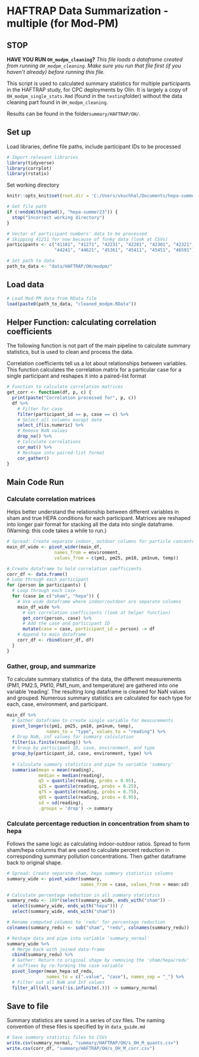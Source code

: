 # HAFTRAP Data Summarization - multiple (for Mod-PM)

## STOP

**HAVE YOU RUN `OH_modpm_cleaning`?**
*This file loads a dataframe created from running `OH_modpm_cleaning`. Make sure you run that file first (if you haven't already) before running this file.*

This script is used to calculated summary statistics for multiple participants in the HAFTRAP study, for CPC deployments by Olin. It is largely a copy of `OH_modpm_single_stats.Rmd` (found in the `testing`folder) without the data cleaning part found in `OH_modpm_cleaning`.

Results can be found in the folder`summary/HAFTRAP/OH/`.

## Set up
Load libraries, define file paths, include participant IDs to be processed
```r
# Import relevant libraries
library(tidyverse)
library(corrplot)
library(rstatix)
```

Set working directory
```r
knitr::opts_knit$set(root.dir = 'C:/Users/vkuchhal/Documents/hepa-summer23')
```

```r
# Get file path
if (!endsWith(getwd(), "hepa-summer23")) {
  stop("Incorrect working directory")
}
```

```r
# Vector of participant numbers' data to be processed
# Skipping 41211 for now because of funky data (look at CSVs)
participants <- c("41181", "41271", "42231", "42281", "42301", "42321",
                  "44241", "44621", "45361", "45411", "45451", "46591")
```

```r
# Set path to data
path_to_data <- "data/HAFTRAP/OH/modpm/"
```

## Load data
```r
# Load Mod-PM data from RData file
load(paste0(path_to_data, "cleaned_modpm.RData"))
```

## Helper Function: calculating correlation coefficients
The following function is not part of the main pipeline to calculate summary statistics, but is used to clean and process the data. 

Correlation coefficients tell us a lot about relationships between variables. This function calculates the correlation matrix for a particular case for a single participant and reshapes it into a paired-list format
```r
# Function to calculate correlation matrices
get_corr <- function(df, p, c) {
  print(paste("Correlation processed for", p, c))
  df %>%
    # Filter for case
    filter(participant_id == p, case == c) %>%
    # Select all columns except date
    select_if(is.numeric) %>%
    # Remove NaN values
    drop_na() %>%
    # Calculate correlations
    cor_mat() %>%
    # Reshape into paired-list format
    cor_gather()
}
```

## Main Code Run

### Calculate correlation matrices
Helps better understand the relationship between different variables in sham and true HEPA conditions for each participant. Matrices are reshaped into longer pair format for stacking all the data into single dataframe. (Warning: this code takes a while to run.)

```r
# Spread: Create separate indoor, outdoor columns for particle concentration
main_df_wide <- pivot_wider(main_df,
                  names_from = environment,
                  values_from = c(pm1, pm25, pm10, pm1num, temp))

# Create dataframe to hold correlation coefficients
corr_df <- data.frame()
# Loop through each participant
for (person in participants) {
  # Loop through each case
  for (case in c("sham", "hepa")) {
    # Use wide dataframe where indoor/outdoor are separate columns
    main_df_wide %>%
      # Get correlation coefficients (look at helper function)
      get_corr(person, case) %>%
      # Add the case and participant ID
      mutate(case = case, participant_id = person) -> df
    # Append to main dataframe
    corr_df <- rbind(corr_df, df)
  }
}
```

### Gather, group, and summarize
To calculate summary statistics of the data, the different measurements (PM1,  PM2.5, PM10, PM1_num, and temperature) are gathered into one variable 'reading'. The resulting long dataframe is cleaned for NaN values and grouped. Numerous summary statistics are calculated for each type for each, case, environment, and participant.

```r
main_df %>%
  # Gather dataframe to create single variable for measurements
  pivot_longer(c(pm1, pm25, pm10, pm1num, temp), 
               names_to = "type", values_to = "reading") %>%
  # Drop NaN, inf values for summary calculation
  filter(is.finite(reading)) %>%
  # Group by participant ID, case, environment, and type
  group_by(participant_id, case, environment, type) %>%
  
  # Calculate summary statistics and pipe to variable 'summary'
  summarise(mean = mean(reading),
            median = median(reading), 
            q5 = quantile(reading, probs = 0.05), 
            q25 = quantile(reading, probs = 0.25),
            q75 = quantile(reading, probs = 0.75),
            q95 = quantile(reading, probs = 0.95),
            sd = sd(reading),
            .groups = 'drop') -> summary
```


### Calculate percentage reduction in concentration from sham to hepa
Follows the same logic as calculating indoor-outdoor ratios. Spread to form 
sham/hepa columns that are used to calculate percent reduction in corresponding
summary pollution concentrations. Then gather dataframe back to original shape.
```r
# Spread: Create separate sham, hepa summary statistics columns
summary_wide <- pivot_wider(summary, 
                            names_from = case, values_from = mean:sd)

# Calculate percentage reduction in all summary statistics
summary_redu <- 100*(select(summary_wide, ends_with("sham")) - 
  select(summary_wide, ends_with("hepa"))) / 
  select(summary_wide, ends_with("sham"))

# Rename computed columns to 'redu' for percentage reduction
colnames(summary_redu) <- sub("sham", "redu", colnames(summary_redu))

# Reshape data and pipe into variable 'summary_normal'
summary_wide %>%
  # Merge back with joined data-frame
  cbind(summary_redu) %>%
  # Gather: Return to original shape by removing the 'sham/hepa/redu'
  # suffixes by re-forming the case variable
  pivot_longer(mean_hepa:sd_redu, 
               names_to = c(".value", "case"), names_sep = "_") %>%
  # Filter out all NaN and Inf values
  filter_all(all_vars(!is.infinite(.))) -> summary_normal

```

## Save to file
Summary statistics are saved in a series of csv files. The naming convention of these files is specified by in `data_guide.md`
```r
# Save summary statistic files to CSVs
write.csv(summary_normal, "summary/HAFTRAP/OH/s_OH_M_quants.csv")
write.csv(corr_df, "summary/HAFTRAP/OH/s_OH_M_corr.csv")
```